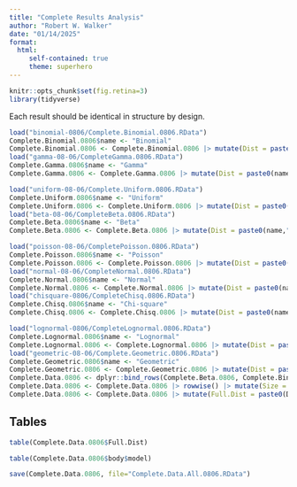 ```yaml
---
title: "Complete Results Analysis"
author: "Robert W. Walker"
date: "01/14/2025"
format:
  html:
     self-contained: true
     theme: superhero
---
```


```r
knitr::opts_chunk$set(fig.retina=3)
library(tidyverse)
```

Each result should be identical in structure by design.

```r
load("binomial-0806/Complete.Binomial.0806.RData")
Complete.Binomial.0806$name <- "Binomial"
Complete.Binomial.0806 <- Complete.Binomial.0806 |> mutate(Dist = paste0(name,"(",str_replace(str_remove(key, "rbinom-"),"-",","),")",sep=""))
load("gamma-08-06/CompleteGamma.0806.RData")
Complete.Gamma.0806$name <- "Gamma"
Complete.Gamma.0806 <- Complete.Gamma.0806 |> mutate(Dist = paste0(name,"(",str_replace(str_remove(key, "rgamma-"),"-",","),")",sep=""))
```


```r
load("uniform-08-06/Complete.Uniform.0806.RData")
Complete.Uniform.0806$name <- "Uniform"
Complete.Uniform.0806 <- Complete.Uniform.0806 |> mutate(Dist = paste0(name,"[",str_replace(str_remove(key, "runif-"),"-",","),"]",sep=""))
load("beta-08-06/CompleteBeta.0806.RData")
Complete.Beta.0806$name <- "Beta"
Complete.Beta.0806 <- Complete.Beta.0806 |> mutate(Dist = paste0(name,"(",str_replace(str_remove(key, "rbeta-"),"-",","),")",sep=""))
```

```r
load("poisson-08-06/CompletePoisson.0806.RData")
Complete.Poisson.0806$name <- "Poisson"
Complete.Poisson.0806 <- Complete.Poisson.0806 |> mutate(Dist = paste0(name,"(",str_remove(key, "rpois-"),")",sep=""))
load("normal-08-06/CompleteNormal.0806.RData")
Complete.Normal.0806$name <- "Normal"
Complete.Normal.0806 <- Complete.Normal.0806 |> mutate(Dist = paste0(name,"(",str_replace(str_remove(key, "rnorm-"),"-",","),")",sep=""))
load("chisquare-0806/CompleteChisq.0806.RData")
Complete.Chisq.0806$name <- "Chi-square"
Complete.Chisq.0806 <- Complete.Chisq.0806 |> mutate(Dist = paste0(name,"(",str_remove(key, "rchisq-"),")",sep=""))
```


```r
load("lognormal-0806/CompleteLognormal.0806.RData")
Complete.Lognormal.0806$name <- "Lognormal"
Complete.Lognormal.0806 <- Complete.Lognormal.0806 |> mutate(Dist = paste0(name,"(",str_replace(str_remove(key, "rlnorm-"),"-",","),")",sep=""))
load("geometric-08-06/Complete.Geometric.0806.RData")
Complete.Geometric.0806$name <- "Geometric"
Complete.Geometric.0806 <- Complete.Geometric.0806 |> mutate(Dist = paste0(name,"(",str_remove(key, "rgeom-"),")",sep=""))
Complete.Data.0806 <- dplyr::bind_rows(Complete.Beta.0806, Complete.Binomial.0806, Complete.Poisson.0806, Complete.Uniform.0806, Complete.Normal.0806,Complete.Chisq.0806,Complete.Gamma.0806,Complete.Geometric.0806, Complete.Lognormal.0806)
Complete.Data.0806 <- Complete.Data.0806 |> rowwise() |> mutate(Size = length(data))
Complete.Data.0806 <- Complete.Data.0806 |> mutate(Full.Dist = paste0(Dist,"-",Size),sep="")
```


## Tables

```r
table(Complete.Data.0806$Full.Dist)
```

```r
table(Complete.Data.0806$body$model)
```


```r
save(Complete.Data.0806, file="Complete.Data.All.0806.RData")
```

